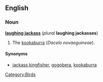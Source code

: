 ==English==

===Noun===

'''[[laughing]] [[jackass]]''' (''plural'' '''laughing jackasses''')

# The [[kookaburra]] (''Dacelo novaeguineae'').

====Synonyms====
*[[jackass kingfisher]], [[gogobera]], [[kookaburra]]

[[Category:Birds]]